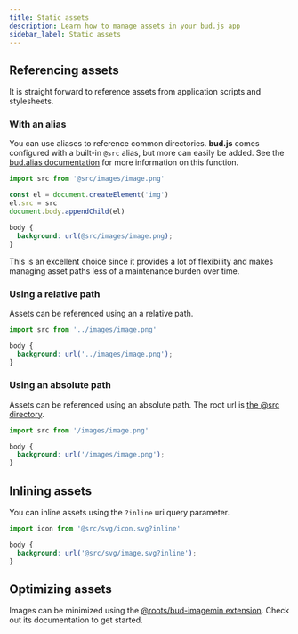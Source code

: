```yaml
---
title: Static assets
description: Learn how to manage assets in your bud.js app
sidebar_label: Static assets
---
```



## Referencing assets

It is straight forward to reference assets from application scripts and stylesheets.

### With an alias

You can use aliases to reference common directories. **bud.js** comes configured with a built-in `@src` alias, but more can easily be added.
See the [bud.alias documentation](/reference/bud.alias) for more information on this function.

<Tabs>
<TabItem value="js">

```js title='src/scripts/app.js'
import src from '@src/images/image.png'

const el = document.createElement('img')
el.src = src
document.body.appendChild(el)
```

</TabItem>
<TabItem value="css">

```css title=src/styles/app.css
body {
  background: url(@src/images/image.png);
}
```

</TabItem>
</Tabs>

This is an excellent choice since it provides a lot of flexibility and makes managing asset paths less of a maintenance burden over time.

### Using a relative path

Assets can be referenced using an a relative path.

<Tabs>
<TabItem value="js">

```js title='src/scripts/app.js'
import src from '../images/image.png'
```

</TabItem>
<TabItem value="css">

```css title=src/styles/app.css
body {
  background: url('../images/image.png');
}
```

</TabItem>
</Tabs>

### Using an absolute path

Assets can be referenced using an absolute path. The root url is [the @src directory](/reference/bud.path).

<Tabs>
<TabItem value="js">

```js title='src/scripts/app.js'
import src from '/images/image.png'
```

</TabItem>
<TabItem value="css">

```css title=src/styles/app.css
body {
  background: url('/images/image.png');
}
```

</TabItem>
</Tabs>

## Inlining assets

You can inline assets using the `?inline` uri query parameter.

<Tabs>
<TabItem value="js">

```js title=src/scripts/app.js
import icon from '@src/svg/icon.svg?inline'
```

</TabItem>
<TabItem value="css">

```css title=src/styles/app.css
body {
  background: url('@src/svg/image.svg?inline');
}
```

</TabItem>
</Tabs>

## Optimizing assets

Images can be minimized using the [@roots/bud-imagemin extension](/extensions/bud-imagemin). Check out its documentation to get started.
